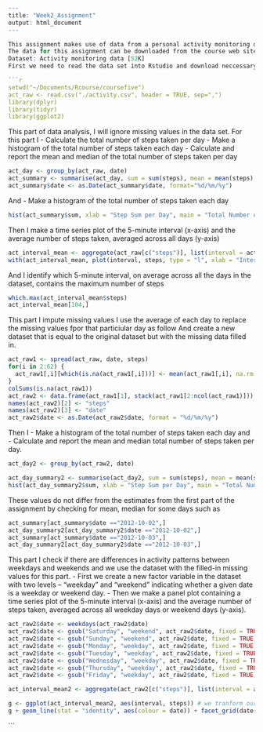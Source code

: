 
```r
---
title: "Week2_Assignment"
output: html_document
---

This assignment makes use of data from a personal activity monitoring device. This device collects data at 5 minute intervals through out the day. The data consists of two months of data from an anonymous individual collected during the months of October and November, 2012 and include the number of steps taken in 5 minute intervals each day.
The data for this assignment can be downloaded from the course web site:
Dataset: Activity monitoring data [52K]
First we need to read the data set into Rstudio and download neccessary R packages

```r
setwd("~/Documents/Rcourse/coursefive")
act_raw <- read.csv("./activity.csv", header = TRUE, sep=",")
library(dplyr)
library(tidyr)
library(ggplot2)
```

This part of data analysis, I will ignore missing values  in the data set.
For this part I 
- Calculate the total number of steps taken per day
- Make a histogram of the total number of steps taken each day
- Calculate and report the mean and median of the total number of steps taken per day

```r
act_day <- group_by(act_raw, date)
act_summary <- summarise(act_day, sum = sum(steps), mean = mean(steps), median = median(steps), na.rm=TRUE)
act_summary$date <- as.Date(act_summary$date, format="%d/%m/%y")
```

And
- Make a histogram of the total number of steps taken each day

```r
hist(act_summary$sum, xlab = "Step Sum per Day", main = "Total Number of Steps per Day")

```
Then I make a time series plot of the 5-minute interval (x-axis) and the average number of steps taken, averaged across all days (y-axis)

```r
act_interval_mean <- aggregate(act_raw[c("steps")], list(interval = act_raw$interval), mean, na.rm=TRUE)
with(act_interval_mean, plot(interval, steps, type = "l", xlab = "Interval", ylab = "Number of steps", main = "Average Number of Steps per Interval"))
```
And I identify which 5-minute interval, on average across all the days in the dataset, contains the maximum number of steps

```r
which.max(act_interval_mean$steps)
act_interval_mean[104,]
```
This part I impute missing values
I use the average of each day to replace the missing values fpor that particiular day as follow
And create a new dataset that is equal to the original dataset but with the missing data filled in.

```r
act_raw1 <- spread(act_raw, date, steps)
for(i in 2:62) {
  act_raw1[,i][which(is.na(act_raw1[,i]))] <- mean(act_raw1[,i], na.rm = TRUE)
}
colSums(is.na(act_raw1))
act_raw2 <- data.frame(act_raw1[1], stack(act_raw1[2:ncol(act_raw1)])) ## checking if it works
names(act_raw2)[2] <- "steps"
names(act_raw2)[3] <- "date"
act_raw2$date <- as.Date(act_raw2$date, format = "%d/%m/%y")
```
Then I 
- Make a histogram of the total number of steps taken each day and 
- Calculate and report the mean and median total number of steps taken per day. 

```r
act_day2 <- group_by(act_raw2, date)

act_day_summary2 <- summarise(act_day2, sum = sum(steps), mean = mean(steps), median = median(steps), na.rm=TRUE)
hist(act_day_summary2$sum, xlab = "Step Sum per Day", main = "Total Number of Steps per Day")

```
These values do not differ from the estimates from the first part of the assignment by checking for mean, median for some days such as
```r
act_summary[act_summary$date =="2012-10-02",]
act_day_summary2[act_day_summary2$date =="2012-10-02",]
act_summary[act_summary$date =="2012-10-03",]
act_day_summary2[act_day_summary2$date =="2012-10-03",]
```
This part I check if there are differences in activity patterns between weekdays and weekends and we use the dataset with the filled-in missing values for this part.
- First we create a new factor variable in the dataset with two levels – “weekday” and “weekend” indicating whether a given date is a weekday or weekend day.
- Then we make a panel plot containing a time series plot of the 5-minute interval (x-axis) and the average number of steps taken, averaged across all weekday days or weekend days (y-axis). 

```r
act_raw2$date <- weekdays(act_raw2$date)
act_raw2$date <- gsub("Saturday", "weekend", act_raw2$date, fixed = TRUE)
act_raw2$date <- gsub("Sunday", "weekend", act_raw2$date, fixed = TRUE)
act_raw2$date <- gsub("Monday", "weekday", act_raw2$date, fixed = TRUE)
act_raw2$date <- gsub("Tuesday", "weekday", act_raw2$date, fixed = TRUE)
act_raw2$date <- gsub("Wednesday", "weekday", act_raw2$date, fixed = TRUE)
act_raw2$date <- gsub("Thursday", "weekday", act_raw2$date, fixed = TRUE)
act_raw2$date <- gsub("Friday", "weekday", act_raw2$date, fixed = TRUE)

act_interval_mean2 <- aggregate(act_raw2[c("steps")], list(interval = act_raw2$interval, date=act_raw2$date), mean, na.rm=TRUE)

g <- ggplot(act_interval_mean2, aes(interval, steps)) # we tranform our data using log10() to have better plots
g + geom_line(stat = "identity", aes(colour = date)) + facet_grid(date~.) + labs(x="Interval", y="Number of Steps") + ggtitle("Time Series Plot")
```
```

